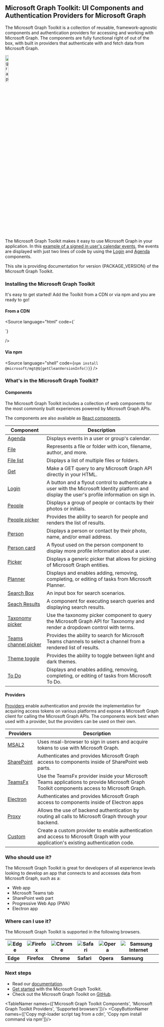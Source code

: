 
<Meta title="Overview" />

## Microsoft Graph Toolkit: UI Components and Authentication Providers for Microsoft Graph

The Microsoft Graph Toolkit is a collection of reusable, framework-agnostic components and authentication providers for accessing and working with Microsoft Graph. The components are fully functional right of out of the box, with built in providers that authenticate with and fetch data from Microsoft Graph.

<img src="graff.png" className="docs-img-centered" alt="graph logo" width="15%"/>

The Microsoft Graph Toolkit makes it easy to use Microsoft Graph in your application. In this [example of a signed in user's calendar events](?path=/story/samples-general-html--calendar), the events are displayed with just two lines of code by using the [Login](?path=/story/components-mgt-login-html--login) and [Agenda](?path=/story/components-mgt-agenda-html--agenda) components.

<p>This site is providing documentation for version {PACKAGE_VERSION} of the Microsoft Graph Toolkit.</p>

### Installing the Microsoft Graph Toolkit

It's easy to get started! Add the Toolkit from a CDN or via npm and you are ready to go!

#### From a CDN

<Source
 language="html"
 code={`
 <script type="module">
  Providers.globalProvider = new Msal2Provider({clientId: '[CLIENT-ID]'});
  registerMgtComponents();
</script>`}
/>

#### Via npm

<Source
 language="shell"
 code={`npm install @microsoft/mgt@${getCleanVersionInfo()}`}
/>

### What's in the Microsoft Graph Toolkit?

#### Components

The Microsoft Graph Toolkit includes a collection of web components for the most commonly built experiences powered by Microsoft Graph APIs.

The components are also available as [React components](https://learn.microsoft.com/graph/toolkit/get-started/mgt-react).

| Component                                                                                           | Description                                                                                                                                      |
| --------------------------------------------------------------------------------------------------- | ------------------------------------------------------------------------------------------------------------------------------------------------ |
| [Agenda](?path=/story/components-mgt-agenda-html--agenda)                                           | Displays events in a user or group's calendar.                                                                                                   |
| [File](?path=/story/components-mgt-file-html--file)                                                 | Represents a file or folder with icon, filename, author, and more.                                                                               |
| [File list](?path=/story/components-mgt-file-list-html--file-list)                                  | Displays a list of multiple files or folders.                                                                                                    |
| [Get](?path=/story/components-mgt-get-html--get-email)                                              | Make a GET query to any Microsoft Graph API directly in your HTML.                                                                               |
| [Login](?path=/story/components-mgt-login-html--login)                                              | A button and a flyout control to authenticate a user with the Microsoft Identity platform and display the user's profile information on sign in. |
| [People](?path=/story/components-mgt-people-html--people)                                           | Displays a group of people or contacts by their photos or initials.                                                                              |
| [People picker](?path=/story/components-mgt-people-picker-html--people-picker)                      | Provides the ability to search for people and renders the list of results.                                                                       |
| [Person](?path=/story/components-mgt-person-html--person)                                           | Displays a person or contact by their photo, name, and/or email address.                                                                         |
| [Person card](?path=/story/components-mgt-person-card-html--person-card)                            | A flyout used on the person component to display more profile information about a user.                                                          |
| [Picker](?path=/story/components-mgt-picker-html--picker)                                           | Displays a generic picker that allows for picking of Microsoft Graph entities.                                                                   |
| [Planner](?path=/story/components-mgt-planner-html--planner)                                        | Displays and enables adding, removing, completing, or editing of tasks from Microsoft Planner.                                                   |
| [Search Box](?path=/story/components-mgt-search-box-html--search-box)                               | An input box for search scenarios.                                                                                                               |
| [Seach Results](?path=/story/components-mgt-search-results-html--search-results)                    | A component for executing search queries and displaying search results.                                                                          |
| [Taxonomy picker](?path=/story/components-mgt-taxonomy-picker-html--taxonomy-picker)                | Use the taxonomy picker component to query the Microsoft Graph API for Taxonomy and render a dropdown control with terms.                        |
| [Teams channel picker](?path=/story/components-mgt-teams-channel-picker-html--teams-channel-picker) | Provides the ability to search for Microsoft Teams channels to select a channel from a rendered list of results.                                 |
| [Theme toggle](?path=/story/components-mgt-theme-toggle-html--user-preference-driven)               | Provides the ability to toggle between light and dark themes.                                                                                    |
| [To Do](?path=/story/components-mgt-todo-html--todos)                                               | Displays and enables adding, removing, completing, or editing of tasks from Microsoft To Do.                                                     |

#### Providers

[Providers](https://learn.microsoft.com/graph/toolkit/providers/providers) enable authentication and provide the implementation for acquiring access tokens on various platforms and expose a Microsoft Graph client for calling the Microsoft Graph APIs. The components work best when used with a provider, but the providers can be used on their own.

| Providers                                                                    | Description                                                                                                                                |
| ---------------------------------------------------------------------------- | ------------------------------------------------------------------------------------------------------------------------------------------ |
| [MSAL2](https://learn.microsoft.com/graph/toolkit/providers/msal2)           | Uses msal-browser to sign in users and acquire tokens to use with Microsoft Graph.                                                         |
| [SharePoint](https://learn.microsoft.com/graph/toolkit/providers/sharepoint) | Authenticates and provides Microsoft Graph access to components inside of SharePoint web parts.                                            |
| [TeamsFx](https://learn.microsoft.com/graph/toolkit/providers/teamsfx)       | Use the TeamsFx provider inside your Microsoft Teams applications to provide Microsoft Graph Toolkit components access to Microsoft Graph. |
| [Electron](https://learn.microsoft.com/graph/toolkit/providers/electron)     | Authenticates and provides Microsoft Graph access to components inside of Electron apps                                                    |
| [Proxy](https://learn.microsoft.com/graph/toolkit/providers/proxy)           | Allows the use of backend authentication by routing all calls to Microsoft Graph through your backend.                                     |
| [Custom](https://learn.microsoft.com/graph/toolkit/providers/custom)         | Create a custom provider to enable authentication and access to Microsoft Graph with your application's existing authentication code.      |

### Who should use it?

The Microsoft Graph Toolkit is great for developers of all experience levels looking to develop an app that connects to and accesses data from Microsoft Graph, such as a:

- Web app
- Microsoft Teams tab
- SharePoint web part
- Progressive Web App (PWA)
- Electron app

### Where can I use it?

The Microsoft Graph Toolkit is supported in the following browsers.

| ![Edge](https://learn.microsoft.com/graph/toolkit/images/edgeIcon.png) | ![Firefox](https://learn.microsoft.com/graph/toolkit/images/firefoxIcon.png) | ![Chrome](https://learn.microsoft.com/graph/toolkit/images/chromeIcon.png) | ![Safari](https://learn.microsoft.com/graph/toolkit/images/safariIcon.png) | ![Opera](https://learn.microsoft.com/graph/toolkit/images/operaIcon.png) | ![Samsung Internet](https://learn.microsoft.com/graph/toolkit/images/samsungInternetIcon.png) |
| ---------------------------------------------------------------------- | ---------------------------------------------------------------------------- | -------------------------------------------------------------------------- | -------------------------------------------------------------------------- | ------------------------------------------------------------------------ | --------------------------------------------------------------------------------------------- |
| **Edge**                                                               | **Firefox**                                                                  | **Chrome**                                                                 | **Safari**                                                                 | **Opera**                                                                | **Samsung**                                                                                   |

### Next steps

- Read our [documentation](https://aka.ms/mgt/docs).
- [Get started](https://learn.microsoft.com/graph/toolkit/get-started/overview) with the Microsoft Graph Toolkit.
- Check out the Microsoft Graph Toolkit on [GitHub](https://aka.ms/mgt).

<TableNamer names={['Microsoft Graph Toolkit Components', 'Microsoft Graph Toolkit Providers', 'Supported browsers']}/>
<CopyButtonNamer names={['Copy mgt-loader script tag from a cdn', 'Copy npm install command via npm']}/>
